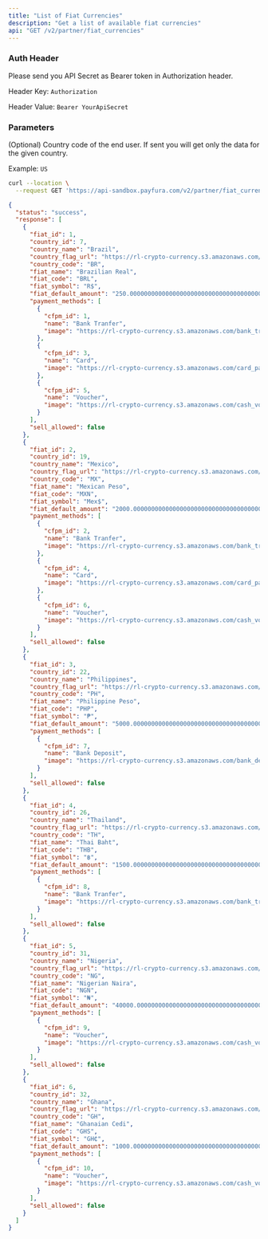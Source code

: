 ```yaml
---
title: "List of Fiat Currencies"
description: "Get a list of available fiat currencies"
api: "GET /v2/partner/fiat_currencies"
---
```

### Auth Header

Please send you API Secret as Bearer token in Authorization header.

Header Key: `Authorization`

Header Value: `Bearer YourApiSecret`

### Parameters

<Param query="countryCode" type="string">

(Optional) Country code of the end user. If sent you will get only the data for the given country.

Example: `US`

</Param>

<RequestExample>

```bash Request Example
curl --location \
  --request GET 'https://api-sandbox.payfura.com/v2/partner/fiat_currencies'
```

</RequestExample>

<ResponseExample>

```json Body
{
  "status": "success",
  "response": [
    {
      "fiat_id": 1,
      "country_id": 7,
      "country_name": "Brazil",
      "country_flag_url": "https://rl-crypto-currency.s3.amazonaws.com/brazil.png",
      "country_code": "BR",
      "fiat_name": "Brazilian Real",
      "fiat_code": "BRL",
      "fiat_symbol": "R$",
      "fiat_default_amount": "250.00000000000000000000000000000000000000000000000000",
      "payment_methods": [
        {
          "cfpm_id": 1,
          "name": "Bank Tranfer",
          "image": "https://rl-crypto-currency.s3.amazonaws.com/bank_transfer_icon.png"
        },
        {
          "cfpm_id": 3,
          "name": "Card",
          "image": "https://rl-crypto-currency.s3.amazonaws.com/card_payment_icon.png"
        },
        {
          "cfpm_id": 5,
          "name": "Voucher",
          "image": "https://rl-crypto-currency.s3.amazonaws.com/cash_voucher_icon.jpeg"
        }
      ],
      "sell_allowed": false
    },
    {
      "fiat_id": 2,
      "country_id": 19,
      "country_name": "Mexico",
      "country_flag_url": "https://rl-crypto-currency.s3.amazonaws.com/mexico.png",
      "country_code": "MX",
      "fiat_name": "Mexican Peso",
      "fiat_code": "MXN",
      "fiat_symbol": "Mex$",
      "fiat_default_amount": "2000.00000000000000000000000000000000000000000000000000",
      "payment_methods": [
        {
          "cfpm_id": 2,
          "name": "Bank Tranfer",
          "image": "https://rl-crypto-currency.s3.amazonaws.com/bank_transfer_icon.png"
        },
        {
          "cfpm_id": 4,
          "name": "Card",
          "image": "https://rl-crypto-currency.s3.amazonaws.com/card_payment_icon.png"
        },
        {
          "cfpm_id": 6,
          "name": "Voucher",
          "image": "https://rl-crypto-currency.s3.amazonaws.com/cash_voucher_icon.jpeg"
        }
      ],
      "sell_allowed": false
    },
    {
      "fiat_id": 3,
      "country_id": 22,
      "country_name": "Philippines",
      "country_flag_url": "https://rl-crypto-currency.s3.amazonaws.com/philippine.png",
      "country_code": "PH",
      "fiat_name": "Philippine Peso",
      "fiat_code": "PHP",
      "fiat_symbol": "₱",
      "fiat_default_amount": "5000.00000000000000000000000000000000000000000000000000",
      "payment_methods": [
        {
          "cfpm_id": 7,
          "name": "Bank Deposit",
          "image": "https://rl-crypto-currency.s3.amazonaws.com/bank_deposit_icon.png"
        }
      ],
      "sell_allowed": false
    },
    {
      "fiat_id": 4,
      "country_id": 26,
      "country_name": "Thailand",
      "country_flag_url": "https://rl-crypto-currency.s3.amazonaws.com/thailand.png",
      "country_code": "TH",
      "fiat_name": "Thai Baht",
      "fiat_code": "THB",
      "fiat_symbol": "฿",
      "fiat_default_amount": "1500.00000000000000000000000000000000000000000000000000",
      "payment_methods": [
        {
          "cfpm_id": 8,
          "name": "Bank Tranfer",
          "image": "https://rl-crypto-currency.s3.amazonaws.com/bank_transfer_icon.png"
        }
      ],
      "sell_allowed": false
    },
    {
      "fiat_id": 5,
      "country_id": 31,
      "country_name": "Nigeria",
      "country_flag_url": "https://rl-crypto-currency.s3.amazonaws.com/nigeria.png",
      "country_code": "NG",
      "fiat_name": "Nigerian Naira",
      "fiat_code": "NGN",
      "fiat_symbol": "₦",
      "fiat_default_amount": "40000.00000000000000000000000000000000000000000000000000",
      "payment_methods": [
        {
          "cfpm_id": 9,
          "name": "Voucher",
          "image": "https://rl-crypto-currency.s3.amazonaws.com/cash_voucher_icon.jpeg"
        }
      ],
      "sell_allowed": false
    },
    {
      "fiat_id": 6,
      "country_id": 32,
      "country_name": "Ghana",
      "country_flag_url": "https://rl-crypto-currency.s3.amazonaws.com/ghana.png",
      "country_code": "GH",
      "fiat_name": "Ghanaian Cedi",
      "fiat_code": "GHS",
      "fiat_symbol": "GH₵",
      "fiat_default_amount": "1000.00000000000000000000000000000000000000000000000000",
      "payment_methods": [
        {
          "cfpm_id": 10,
          "name": "Voucher",
          "image": "https://rl-crypto-currency.s3.amazonaws.com/cash_voucher_icon.jpeg"
        }
      ],
      "sell_allowed": false
    }
  ]
}
```

</ResponseExample>